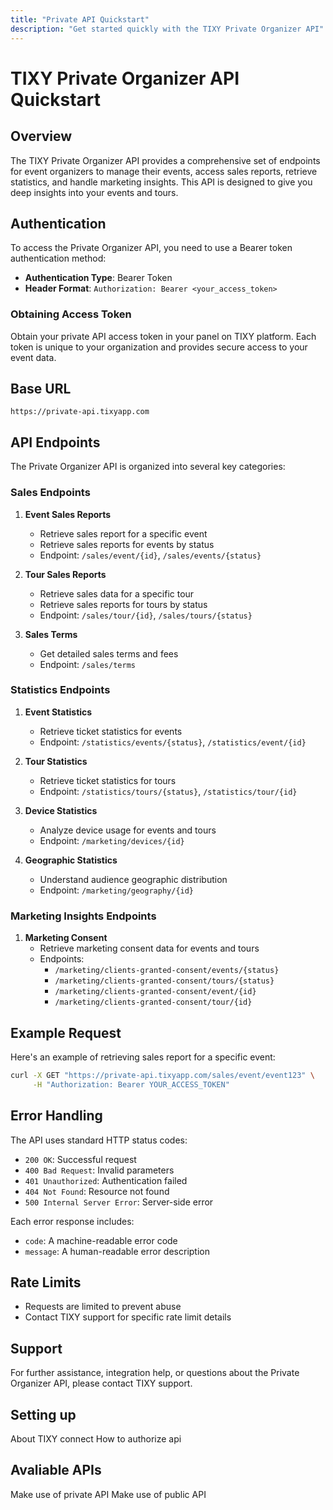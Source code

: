 ```yaml
---
title: "Private API Quickstart"
description: "Get started quickly with the TIXY Private Organizer API"
---
```


# TIXY Private Organizer API Quickstart

## Overview

The TIXY Private Organizer API provides a comprehensive set of endpoints for event organizers to manage their events, access sales reports, retrieve statistics, and handle marketing insights. This API is designed to give you deep insights into your events and tours.

## Authentication

To access the Private Organizer API, you need to use a Bearer token authentication method:

- **Authentication Type**: Bearer Token
- **Header Format**: `Authorization: Bearer <your_access_token>`

### Obtaining Access Token

Obtain your private API access token in your panel on TIXY platform. Each token is unique to your organization and provides secure access to your event data.

## Base URL

```
https://private-api.tixyapp.com
```

## API Endpoints

The Private Organizer API is organized into several key categories:

### Sales Endpoints

1. **Event Sales Reports**

   - Retrieve sales report for a specific event
   - Retrieve sales reports for events by status
   - Endpoint: `/sales/event/{id}`, `/sales/events/{status}`

2. **Tour Sales Reports**

   - Retrieve sales data for a specific tour
   - Retrieve sales reports for tours by status
   - Endpoint: `/sales/tour/{id}`, `/sales/tours/{status}`

3. **Sales Terms**
   - Get detailed sales terms and fees
   - Endpoint: `/sales/terms`

### Statistics Endpoints

1. **Event Statistics**

   - Retrieve ticket statistics for events
   - Endpoint: `/statistics/events/{status}`, `/statistics/event/{id}`

2. **Tour Statistics**

   - Retrieve ticket statistics for tours
   - Endpoint: `/statistics/tours/{status}`, `/statistics/tour/{id}`

3. **Device Statistics**

   - Analyze device usage for events and tours
   - Endpoint: `/marketing/devices/{id}`

4. **Geographic Statistics**
   - Understand audience geographic distribution
   - Endpoint: `/marketing/geography/{id}`

### Marketing Insights Endpoints

1. **Marketing Consent**
   - Retrieve marketing consent data for events and tours
   - Endpoints:
     - `/marketing/clients-granted-consent/events/{status}`
     - `/marketing/clients-granted-consent/tours/{status}`
     - `/marketing/clients-granted-consent/event/{id}`
     - `/marketing/clients-granted-consent/tour/{id}`

## Example Request

Here's an example of retrieving sales report for a specific event:

```bash
curl -X GET "https://private-api.tixyapp.com/sales/event/event123" \
     -H "Authorization: Bearer YOUR_ACCESS_TOKEN"
```

## Error Handling

The API uses standard HTTP status codes:

- `200 OK`: Successful request
- `400 Bad Request`: Invalid parameters
- `401 Unauthorized`: Authentication failed
- `404 Not Found`: Resource not found
- `500 Internal Server Error`: Server-side error

Each error response includes:

- `code`: A machine-readable error code
- `message`: A human-readable error description

## Rate Limits

- Requests are limited to prevent abuse
- Contact TIXY support for specific rate limit details

## Support

For further assistance, integration help, or questions about the Private Organizer API, please contact TIXY support.

## Setting up

<CardGroup cols={2}>
  <Card title="About TIXY connect" icon="pen-to-square" href="/introduction">
    About TIXY connect
  </Card>
  <Card title="Authorization" icon="users" href="/api-authorization">
    How to authorize api
  </Card>
</CardGroup>

## Avaliable APIs

<CardGroup cols={2}>
  <Card title="Private API" icon="lock" href="/private_API_quickstart">
    Make use of private API
  </Card>
  <Card title="Public API" icon="megaphone" href="/public_API_quickstart">
    Make use of public API
  </Card>
</CardGroup>
